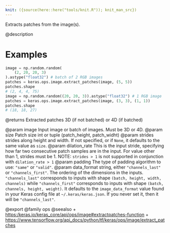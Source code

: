 ```yaml
---
knit: ({source(here::here("tools/knit.R")); knit_man_src})
---
```

Extracts patches from the image(s).

@description

# Examples
```python
image = np.random.random(
    (2, 20, 20, 3)
).astype("float32") # batch of 2 RGB images
patches = keras.ops.image.extract_patches(image, (5, 5))
patches.shape
# (2, 4, 4, 75)
image = np.random.random((20, 20, 3)).astype("float32") # 1 RGB image
patches = keras.ops.image.extract_patches(image, (3, 3), (1, 1))
patches.shape
# (18, 18, 27)
```

@returns
Extracted patches 3D (if not batched) or 4D (if batched)

@param image Input image or batch of images. Must be 3D or 4D.
@param size Patch size int or tuple (patch_height, patch_widht)
@param strides strides along height and width. If not specified, or
    if `None`, it defaults to the same value as `size`.
@param dilation_rate This is the input stride, specifying how far two
    consecutive patch samples are in the input. For value other than 1,
    strides must be 1. NOTE: `strides > 1` is not supported in
    conjunction with `dilation_rate > 1`
@param padding The type of padding algorithm to use: `"same"` or `"valid"`.
@param data_format string, either `"channels_last"` or `"channels_first"`.
    The ordering of the dimensions in the inputs. `"channels_last"`
    corresponds to inputs with shape `(batch, height, width, channels)`
    while `"channels_first"` corresponds to inputs with shape
    `(batch, channels, height, weight)`. It defaults to the
    `image_data_format` value found in your Keras config file at
    `~/.keras/keras.json`. If you never set it, then it will be
    `"channels_last"`.

@export
@family ops
@seealso
+ <https:/keras.io/keras_core/api/ops/image#extractpatches-function>
+ <https://www.tensorflow.org/api_docs/python/tf/keras/ops/image/extract_patches>
